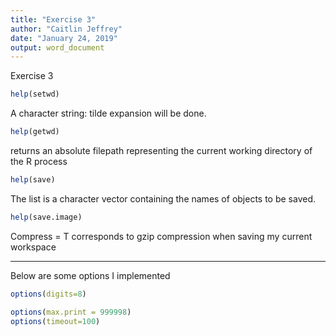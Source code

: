 ```yaml
---
title: "Exercise 3"
author: "Caitlin Jeffrey"
date: "January 24, 2019"
output: word_document
---
```


Exercise 3


```r
help(setwd)
```

A character string: tilde expansion will be done.


```r
help(getwd)
```

returns an absolute filepath representing the current working directory of the R process

```r
help(save)
```

The list is a character vector containing the names of objects to be saved.

```r
help(save.image)
```

Compress = T corresponds to gzip compression when saving my current workspace

---

Below are some options I implemented


```r
options(digits=8)
```

```r
options(max.print = 999998)
options(timeout=100)
```

